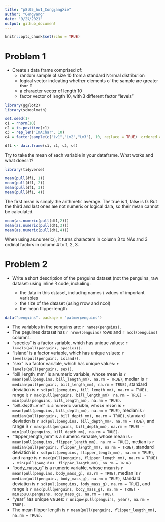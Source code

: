 ```yaml
---
title: "p8105_hw1_CongyangXie"
author: "Congyang"
date: "9/25/2021"
output: github_document
---
```


```r
knitr::opts_chunk$set(echo = TRUE)
```

# Problem 1

* Create a data frame comprised of:
  + random sample of size 10 from a standard Normal distribution
  + logical vector indicating whether elements of the sample are greater than 0
  + a character vector of length 10
  + factor vector of length 10, with 3 different factor “levels”

```r

library(ggplot2)
library(schoolmath)

set.seed(1)
c1 = rnorm(10)
c2 = is.positive(c1)
c3 = rep_len('ImAChar', 10)
c4 = factor(sample(c("Lv1","Lv2","Lv3"), 10, replace = TRUE), ordered = TRUE, levels  = c("Lv1","Lv2","Lv3"))

df1 <- data.frame(c1, c2, c3, c4)

```
Try to take the mean of each variable in your dataframe. What works and what doesn’t?
```r
library(tidyverse)

mean(pull(df1, 1))
mean(pull(df1, 2))
mean(pull(df1, 3))
mean(pull(df1, 4))

```

The first mean is simply the arithmetic average. The true is 1, false is 0. But the third and last ones are not numeric or logical data, so their mean cannot be calculated.

```r

mean(as.numeric(pull(df1,2)))
mean(as.numeric(pull(df1,3)))
mean(as.numeric(pull(df1,4)))

```
 When using as.numeric(), it turns characters in column 3 to NAs and 3 ordinal factors in column 4 to 1, 2, 3.
  
# Problem 2

* Write a short description of the penguins dataset (not the penguins_raw dataset) using inline R code, including:
  
  + the data in this dataset, including names / values of important variables
  + the size of the dataset (using nrow and ncol)
  + the mean flipper length

```r

data("penguins", package = "palmerpenguins")

```
  + The variables in the penguins are: `r names(penguins)`. 
  + The peguines dataset has `r nrow(penguins)` rows and `r ncol(penguins)` columns.
  + "species" is a factor variable, which has unique values: `r levels(pull(penguins, species))`.
  + "island" is a factor variable, which has unique values: `r levels(pull(penguins, island))`.
  + "sex" is a factor variable, which has unique values: `r levels(pull(penguins, sex))`.
  + "bill_length_mm" is a numeric variable, whose mean is `r mean(pull(penguins, bill_length_mm), na.rm = TRUE)`, median is `r median(pull(penguins, bill_length_mm), na.rm = TRUE)`, standard deviation is `r sd(pull(penguins, bill_length_mm), na.rm = TRUE)`, range is `r max(pull(penguins, bill_length_mm), na.rm = TRUE) - min(pull(penguins, bill_length_mm), na.rm = TRUE)`.
  + "bill_depth_mm" is a numeric variable, whose mean is `r mean(pull(penguins, bill_depth_mm), na.rm = TRUE)`, median is `r median(pull(penguins, bill_depth_mm), na.rm = TRUE)`, standard deviation is `r sd(pull(penguins, bill_depth_mm), na.rm = TRUE)`, and range is `r max(pull(penguins, bill_depth_mm), na.rm = TRUE) - min(pull(penguins, bill_depth_mm), na.rm = TRUE)`.
  + "flipper_length_mm" is a numeric variable, whose mean is `r mean(pull(penguins, flipper_length_mm), na.rm = TRUE)`, median is `r median(pull(penguins, flipper_length_mm), na.rm = TRUE)`, standard deviation is `r sd(pull(penguins, flipper_length_mm), na.rm = TRUE)`, and range is `r max(pull(penguins, flipper_length_mm), na.rm = TRUE) - min(pull(penguins, flipper_length_mm), na.rm = TRUE)`.
  + "body_mass_g" is a numeric variable, whose mean is `r mean(pull(penguins, body_mass_g), na.rm = TRUE)`, median is `r median(pull(penguins, body_mass_g), na.rm = TRUE)`, standard deviation is `r sd(pull(penguins, body_mass_g), na.rm = TRUE)`, and range is `r max(pull(penguins, body_mass_g), na.rm = TRUE) - min(pull(penguins, body_mass_g), na.rm = TRUE)`.
  + "year" has unique values: `r unique(pull(penguins, year), na.rm = TRUE)`.
  + The mean flipper length is `r mean(pull(penguins, flipper_length_mm), na.rm = TRUE)`.



